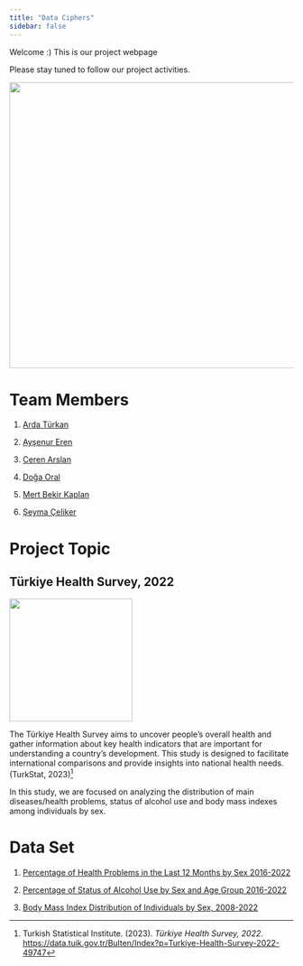 ```yaml
---
title: "Data Ciphers"
sidebar: false 
---
```


Welcome :) This is our project webpage

Please stay tuned to follow our project activities.

![](ourlogo.png){width="507"}

# Team Members

1.  [Arda Türkan](https://emu-hacettepe-analytics.github.io/emu430-fall2023-ardaturkan/)

2.  [Ayşenur Eren](https://emu-hacettepe-analytics.github.io/emu430-fall2023-AysenurErenn/)

3.  [Ceren Arslan](https://emu-hacettepe-analytics.github.io/emu430-fall2023-ccerenarslan/)

4.  [Doğa Oral](https://tr.wikipedia.org/wiki/Sebastian_Szyma%C5%84ski)

5.  [Mert Bekir Kaplan](https://emu-hacettepe-analytics.github.io/emu430-fall2023-mer7kaplan/)

6.  [Şeyma Çeliker](https://tr.wikipedia.org/wiki/Mauro_Icardi)

# Project Topic

## Türkiye Health Survey, 2022

![](medical.gif){fig-align="center" width="218"}

The Türkiye Health Survey aims to uncover people's overall health and gather information about key health indicators that are important for understanding a country's development. This study is designed to facilitate international comparisons and provide insights into national health needs. (TurkStat, 2023)[^1]

[^1]: Turkish Statistical Institute. (2023). *Türkiye Health Survey, 2022*. <https://data.tuik.gov.tr/Bulten/Index?p=Turkiye-Health-Survey-2022-49747>

In this study, we are focused on analyzing the distribution of main diseases/health problems, status of alcohol use and body mass indexes among individuals by sex.

# Data Set

1.   [Percentage of Health Problems in the Last 12 Months by Sex 2016-2022](https://github.com/emu-hacettepe-analytics/emu430-fall2023-team-data_ciphers/raw/master/dataset1.xls)

2.   [Percentage of Status of Alcohol Use by Sex and Age Group 2016-2022](https://github.com/emu-hacettepe-analytics/emu430-fall2023-team-data_ciphers/raw/master/dataset2.xls)

3.   [Body Mass Index Distribution of Individuals by Sex, 2008-2022](https://github.com/emu-hacettepe-analytics/emu430-fall2023-team-data_ciphers/raw/master/dataset3.xls)
